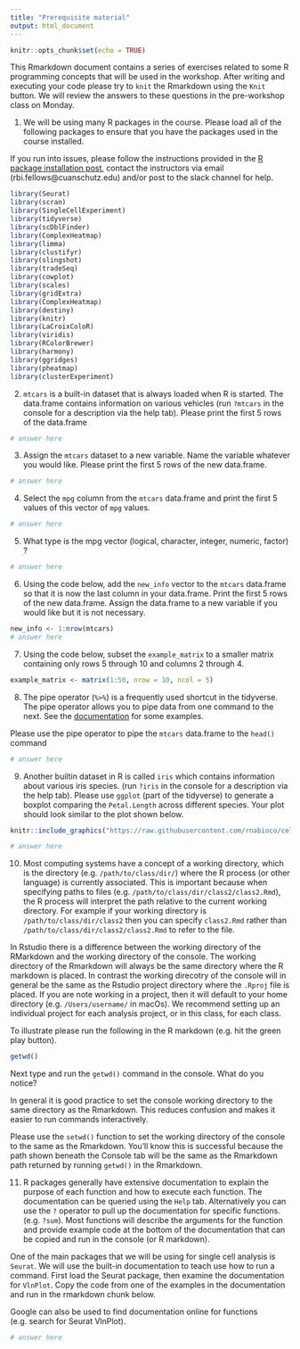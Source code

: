```yaml
---
title: "Prerequisite material"
output: html_document
---
```



```r
knitr::opts_chunk$set(echo = TRUE)
```

This Rmarkdown document contains a series of exercises related to some R programming concepts that will be used in the workshop. After writing and executing your code please try to `knit` the Rmarkdown using the `Knit` button. We will review the answers to these questions in the pre-workshop class on Monday. 


1) We will be using many R packages in the course. Please load all of the following packages to ensure that you have the packages used in the course installed.  

If you run into issues, please follow the instructions provided in the [R package installation post](https://rnabioco.github.io/cellar/posts/2021-10-14-r-installation/), contact the instructors via email (rbi.fellows@cuanschutz.edu) and/or post to the slack channel for help.   

```r
library(Seurat)
library(scran)
library(SingleCellExperiment)
library(tidyverse)
library(scDblFinder)
library(ComplexHeatmap)
library(limma)
library(clustifyr)
library(slingshot)
library(tradeSeq)
library(cowplot)
library(scales)
library(gridExtra)
library(ComplexHeatmap)
library(destiny)
library(knitr)
library(LaCroixColoR)
library(viridis)
library(RColorBrewer)
library(harmony)
library(ggridges)
library(pheatmap)
library(clusterExperiment)
```


2) `mtcars` is a built-in dataset that is always loaded when R is started. The data.frame contains information on various vehicles (run `?mtcars` in the console for a description via the help tab). Please print the first 5 rows of the data.frame

```r
# answer here
```


3)  Assign the `mtcars` dataset to a new variable. Name the variable whatever you would like. Please print the first 5 rows of the new data.frame.  

```r
# answer here
```

4) Select the `mpg` column from the `mtcars` data.frame and print the first 5 values of this vector of `mpg` values.  

```r
# answer here
```

5) What type is the mpg vector (logical, character, integer, numeric, factor) ?

```r
# answer here
```

6) Using the code below, add the `new_info` vector to the `mtcars` data.frame so that it is now the last column in your data.frame. Print the first 5 rows of the new data.frame. Assign the data.frame to a new variable if you would like but it is not necessary.

```r
new_info <- 1:nrow(mtcars)
# answer here
```

7) Using the code below, subset the `example_matrix` to a smaller matrix containing only rows 5 through 10 and columns 2 through 4. 

```r
example_matrix <- matrix(1:50, nrow = 10, ncol = 5)
```

8) The pipe operator (`%>%`) is a frequently used shortcut in the tidyverse. The pipe operator allows you to pipe data from one command to the next. See the [documentation](https://magrittr.tidyverse.org/reference/pipe.html#examples) for some examples. 

Please use the pipe operator to pipe the `mtcars` data.frame to the `head()` command

```r
# answer here
```

9) Another builtin dataset in R is called `iris` which contains information about various iris species. (run `?iris` in the console for a description via the help tab). Please use `ggplot` (part of the tidyverse) to generate a boxplot comparing the `Petal.Length` across different species. Your plot should look similar to the plot shown below. 

```r
knitr::include_graphics("https://raw.githubusercontent.com/rnabioco/cellar/master/previous/2020/img/example_plot.png")
```

```r
# answer here
```


10) Most computing systems have a concept of a working directory, which is the directory (e.g. `/path/to/class/dir/`) where the R process (or other language) is currently associated. This is important because when specifying paths to files (e.g. `/path/to/class/dir/class2/class2.Rmd`), the R process will interpret the path relative to the current working directory. For example if your working directory is `/path/to/class/dir/class2` then you can specify `class2.Rmd` rather than `/path/to/class/dir/class2/class2.Rmd` to refer to the file. 

In Rstudio there is a difference between the working directory of the RMarkdown and the working directory of the console. The working directory of the Rmarkdown will always be the same directory where the R markdown is placed. In contrast the working direcotry of the console will in general be the same as the Rstudio project directory where the `.Rproj` file is placed. If you are note working in a project, then it will default to your home directory (e.g. `/Users/username/` in macOs). We recommend setting up an individual project for each analysis project, or in this class, for each class. 

To illustrate please run the following in the R markdown (e.g. hit the green play button). 

```r
getwd()
```

Next type and run the `getwd()` command in the console. What do you notice?

In general it is good practice to set the console working directory to the same directory as the Rmarkdown. This reduces confusion and makes it easier to run commands interactively. 

Please use the `setwd()` function to set the working directory of the console to the same as the Rmarkdown. You'll know this is successful because the path shown beneath the Console tab will be the same as the Rmarkdown path returned by running `getwd()` in the Rmarkdown.

11) R packages generally have extensive documentation to explain the purpose of each function and how to execute each function. The documentation can be queried using the `Help` tab. Alternatively you can use the `?` operator to pull up the documentation for specific functions. (e.g. `?sum`). Most functions will describe the arguments for the function and provide example code at the bottom of the documentation that can be copied and run in the console (or R markdown). 

One of the main packages that we will be using for single cell analysis is `Seurat`. We will use the built-in documentation to teach use how to run a command. First load the Seurat package, then examine the documentation for `VlnPlot`. Copy the code from one of the examples in the documentation and run in the rmarkdown chunk below. 

Google can also be used to find documentation online for functions (e.g. search for Seurat VlnPlot).

```r
# answer here
```


